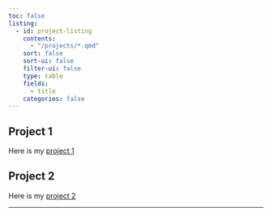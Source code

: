 ```yaml
---
toc: false
listing:
  - id: project-listing
    contents:
      - "/projects/*.qmd"
    sort: false
    sort-ui: false
    filter-ui: false
    type: table
    fields:
      - title
    categories: false
---
```



## Project 1

Here is my [project 1](/projects/01-project.qmd)


## Project 2

Here is my [project 2](/projects/02-project.qmd)





---

:::project-listing
:::



